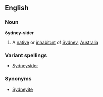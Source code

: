 ==English==
===Noun===
'''Sydney-sider'''
#A [[native]] or [[inhabitant]] of [[Sydney]], [[Australia]]

===Variant spellings===
*[[Sydneysider]]

===Synonyms===
*[[Sydneyite]]